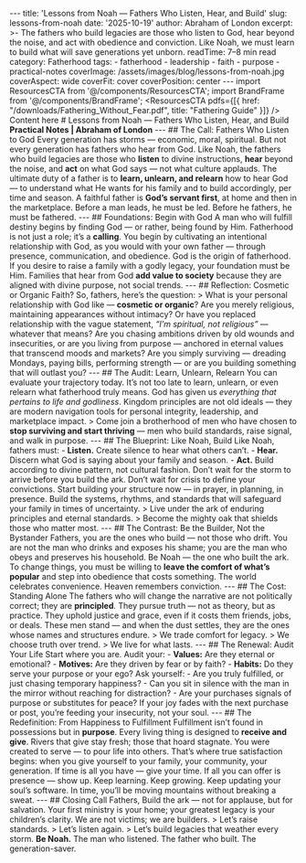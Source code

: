 --- title: 'Lessons from Noah — Fathers Who Listen, Hear, and Build' slug: lessons-from-noah date: '2025-10-19' author: Abraham of London excerpt: >- The fathers who build legacies are those who listen to God, hear beyond the noise, and act with obedience and conviction. Like Noah, we must learn to build what will save generations yet unborn. readTime: 7–8 min read category: Fatherhood tags: - fatherhood - leadership - faith - purpose - practical-notes coverImage: /assets/images/blog/lessons-from-noah.jpg coverAspect: wide coverFit: cover coverPosition: center --- import ResourcesCTA from '@/components/ResourcesCTA'; import BrandFrame from '@/components/BrandFrame'; <ResourcesCTA pdfs={[{ href: "/downloads/Fathering_Without_Fear.pdf", title: "Fathering Guide" }]} /> <BrandFrame title="Legacy Tips" subtitle="Key Advice"> Content here </BrandFrame> # Lessons from Noah — Fathers Who Listen, Hear, and Build **Practical Notes | Abraham of London** --- ## The Call: Fathers Who Listen to God Every generation has storms — economic, moral, spiritual. But not every generation has fathers who hear from God. Like Noah, the fathers who build legacies are those who **listen** to divine instructions, **hear** beyond the noise, and **act** on what God says — not what culture applauds. The ultimate duty of a father is to **learn, unlearn, and relearn** how to hear God — to understand what He wants for his family and to build accordingly, per time and season. A faithful father is **God’s servant first**, at home and then in the marketplace. Before a man leads, he must be led. Before he fathers, he must be fathered. --- ## Foundations: Begin with God A man who will fulfill destiny begins by finding God — or rather, being found by Him. Fatherhood is not just a role; it’s a **calling**. You begin by cultivating an intentional relationship with God, as you would with your own father — through presence, communication, and obedience. God is the origin of fatherhood. If you desire to raise a family with a godly legacy, your foundation must be Him. Families that hear from God **add value to society** because they are aligned with divine purpose, not social trends. --- ## Reflection: Cosmetic or Organic Faith? So, fathers, here’s the question: > What is your personal relationship with God like — **cosmetic or organic**? Are you merely religious, maintaining appearances without intimacy? Or have you replaced relationship with the vague statement, *“I’m spiritual, not religious”* — whatever that means? Are you chasing ambitions driven by old wounds and insecurities, or are you living from purpose — anchored in eternal values that transcend moods and markets? Are you simply surviving — dreading Mondays, paying bills, performing strength — or are you building something that will outlast you? --- ## The Audit: Learn, Unlearn, Relearn You can evaluate your trajectory today. It’s not too late to learn, unlearn, or even relearn what fatherhood truly means. God has given us *everything that pertains to life and godliness*. Kingdom principles are not old ideals — they are modern navigation tools for personal integrity, leadership, and marketplace impact. > Come join a brotherhood of men who have chosen to **stop surviving and start thriving** — men who build standards, raise signal, and walk in purpose. --- ## The Blueprint: Like Noah, Build Like Noah, fathers must: - **Listen.** Create silence to hear what others can’t. - **Hear.** Discern what God is saying about your family and season. - **Act.** Build according to divine pattern, not cultural fashion. Don’t wait for the storm to arrive before you build the ark. Don’t wait for crisis to define your convictions. Start building your structure now — in prayer, in planning, in presence. Build the systems, rhythms, and standards that will safeguard your family in times of uncertainty. > Live under the ark of enduring principles and eternal standards. > Become the mighty oak that shields those who matter most. --- ## The Contrast: Be the Builder, Not the Bystander Fathers, you are the ones who build — not those who drift. You are not the man who drinks and exposes his shame; you are the man who obeys and preserves his household. Be Noah — the one who built the ark. To change things, you must be willing to **leave the comfort of what’s popular** and step into obedience that costs something. The world celebrates convenience. Heaven remembers conviction. --- ## The Cost: Standing Alone The fathers who will change the narrative are not politically correct; they are **principled**. They pursue truth — not as theory, but as practice. They uphold justice and grace, even if it costs them friends, jobs, or deals. These men stand — and when the dust settles, they are the ones whose names and structures endure. > We trade comfort for legacy. > We choose truth over trend. > We live for what lasts. --- ## The Renewal: Audit Your Life Start where you are. Audit your: - **Values:** Are they eternal or emotional? - **Motives:** Are they driven by fear or by faith? - **Habits:** Do they serve your purpose or your ego? Ask yourself: - Are you truly fulfilled, or just chasing temporary happiness? - Can you sit in silence with the man in the mirror without reaching for distraction? - Are your purchases signals of purpose or substitutes for peace? If your joy fades with the next purchase or post, you’re feeding your insecurity, not your soul. --- ## The Redefinition: From Happiness to Fulfillment Fulfillment isn’t found in possessions but in **purpose**. Every living thing is designed to **receive and give**. Rivers that give stay fresh; those that hoard stagnate. You were created to serve — to pour life into others. That’s where true satisfaction begins: when you give yourself to your family, your community, your generation. If time is all you have — give your time. If all you can offer is presence — show up. Keep learning. Keep growing. Keep updating your soul’s software. In time, you’ll be moving mountains without breaking a sweat. --- ## Closing Call Fathers, Build the ark — not for applause, but for salvation. Your first ministry is your home; your greatest legacy is your children’s clarity. We are not victims; we are builders. > Let’s raise standards. > Let’s listen again. > Let’s build legacies that weather every storm. **Be Noah.** The man who listened. The father who built. The generation-saver.
